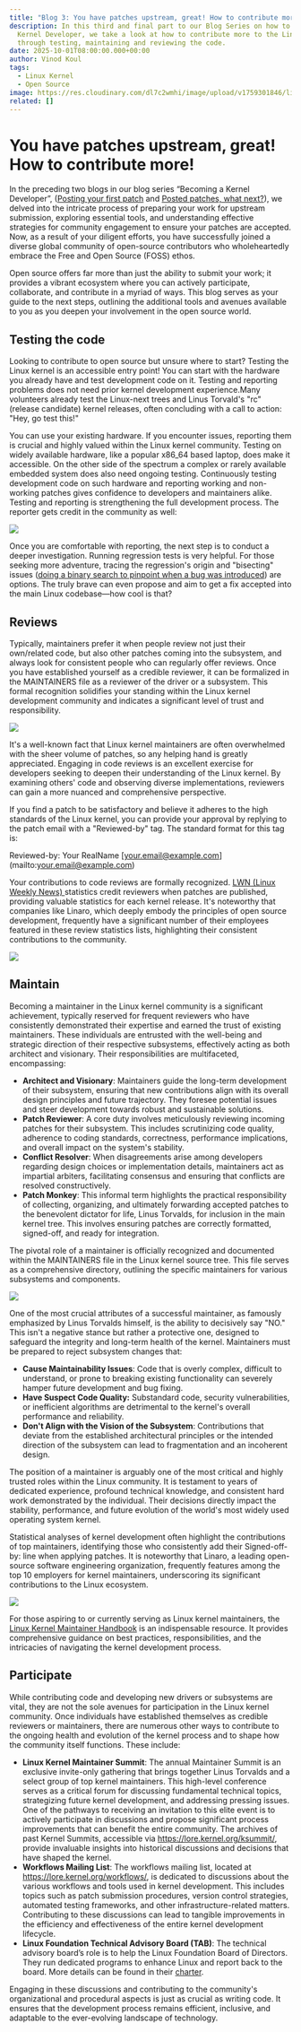 ```yaml
---
title: "Blog 3: You have patches upstream, great! How to contribute more!"
description: In this third and final part to our Blog Series on how to become a
  Kernel Developer, we take a look at how to contribute more to the Linux kernel
  through testing, maintaining and reviewing the code.
date: 2025-10-01T08:00:00.000+00:00
author: Vinod Koul
tags:
  - Linux Kernel
  - Open Source
image: https://res.cloudinary.com/dl7c2wmhi/image/upload/v1759301846/linaro-website/images/blog/3ef621b3-3efe-400d-a29a-941810aefae4_f7hkoy.jpg
related: []
---
```

# You have patches upstream, great! How to contribute more!

In the preceding two blogs in our blog series “Becoming a Kernel Developer”, ([Posting your first patch](https://www.linaro.org/blog/becoming-a-kernel-developer-part1-posting-your-first-patch/) and [Posted patches, what next?](https://www.linaro.org/blog/blog-2-posted-patches-what-next/)), we delved into the intricate process of preparing your work for upstream submission, exploring essential tools, and understanding effective strategies for community engagement to ensure your patches are accepted. Now, as a result of your diligent efforts, you have successfully joined a diverse global community of open-source contributors who wholeheartedly embrace the Free and Open Source (FOSS) ethos.

Open source offers far more than just the ability to submit your work; it provides a vibrant ecosystem where you can actively participate, collaborate, and contribute in a myriad of ways. This blog serves as your guide to the next steps, outlining the additional tools and avenues available to you as you deepen your involvement in the open source world.

## Testing the code

Looking to contribute to open source but unsure where to start? Testing the Linux kernel is an accessible entry point! You can start with the hardware you already have and test development code on it. Testing and reporting problems does not need prior kernel development experience.Many volunteers already test the Linux-next trees and Linus Torvald's "rc" (release candidate) kernel releases, often concluding with a call to action: "Hey, go test this!"

You can use your existing hardware. If you encounter issues, reporting them is crucial and highly valued within the Linux kernel community. Testing on widely available hardware, like a popular x86_64 based laptop, does make it accessible. On the other side of the spectrum a complex or rarely available embedded system does also need ongoing testing. Continuously testing development code on such hardware and reporting working and non-working patches gives confidence to developers and maintainers alike. Testing and reporting is strengthening the full development process. The reporter gets credit in the community as well:

![](https://res.cloudinary.com/dl7c2wmhi/image/upload/v1759303009/linaro-website/images/blog/image2_uxnbbh.png)

Once you are comfortable with reporting, the next step is to conduct a deeper investigation. Running regression tests is very helpful. For those seeking more adventure, tracing the regression's origin and "bisecting" issues ([doing a binary search to pinpoint when a bug was introduced](https://git-scm.com/book/en/v2/Git-Tools-Debugging-with-Git%23_binary_search)) are options. The truly brave can even propose and aim to get a fix accepted into the main Linux codebase—how cool is that?

## Reviews

Typically, maintainers prefer it when people review not just their own/related code, but also other patches coming into the subsystem, and always look for consistent people who can regularly offer reviews. Once you have established yourself as a credible reviewer, it can be formalized in the MAINTAINERS file as a reviewer of the driver or a subsystem. This formal recognition solidifies your standing within the Linux kernel development community and indicates a significant level of trust and responsibility.

![](https://res.cloudinary.com/dl7c2wmhi/image/upload/v1759303012/linaro-website/images/blog/image1_otb6i9.png)

It's a well-known fact that Linux kernel maintainers are often overwhelmed with the sheer volume of patches, so any helping hand is greatly appreciated. Engaging in code reviews is an excellent exercise for developers seeking to deepen their understanding of the Linux kernel. By examining others' code and observing diverse implementations, reviewers can gain a more nuanced and comprehensive perspective.

If you find a patch to be satisfactory and believe it adheres to the high standards of the Linux kernel, you can provide your approval by replying to the patch email with a "Reviewed-by" tag. The standard format for this tag is:

Reviewed-by: Your RealName [[your.email@example.com](mailto:your.email@example.com)](mailto:[your.email@example.com](mailto:your.email@example.com))

Your contributions to code reviews are formally recognized. [LWN (Linux Weekly News) ](https://lwn.net/)statistics credit reviewers when patches are published, providing valuable statistics for each kernel release. It's noteworthy that companies like Linaro, which deeply embody the principles of open source development, frequently have a significant number of their employees featured in these review statistics lists, highlighting their consistent contributions to the community.

![](https://res.cloudinary.com/dl7c2wmhi/image/upload/v1759301674/linaro-website/images/blog/image4_nv3gc5.png)

## Maintain

Becoming a maintainer in the Linux kernel community is a significant achievement, typically reserved for frequent reviewers who have consistently demonstrated their expertise and earned the trust of existing maintainers. These individuals are entrusted with the well-being and strategic direction of their respective subsystems, effectively acting as both architect and visionary. Their responsibilities are multifaceted, encompassing:

* **Architect and Visionary**: Maintainers guide the long-term development of their subsystem, ensuring that new contributions align with its overall design principles and future trajectory. They foresee potential issues and steer development towards robust and sustainable solutions.
* **Patch Reviewer**: A core duty involves meticulously reviewing incoming patches for their subsystem. This includes scrutinizing code quality, adherence to coding standards, correctness, performance implications, and overall impact on the system's stability.
* **Conflict Resolver**: When disagreements arise among developers regarding design choices or implementation details, maintainers act as impartial arbiters, facilitating consensus and ensuring that conflicts are resolved constructively.
* **Patch Monkey**: This informal term highlights the practical responsibility of collecting, organizing, and ultimately forwarding accepted patches to the benevolent dictator for life, Linus Torvalds, for inclusion in the main kernel tree. This involves ensuring patches are correctly formatted, signed-off, and ready for integration.

The pivotal role of a maintainer is officially recognized and documented within the MAINTAINERS file in the Linux kernel source tree. This file serves as a comprehensive directory, outlining the specific maintainers for various subsystems and components.

![](https://res.cloudinary.com/dl7c2wmhi/image/upload/v1759303015/linaro-website/images/blog/image3_mmqprq.png)

One of the most crucial attributes of a successful maintainer, as famously emphasized by Linus Torvalds himself, is the ability to decisively say "NO." This isn't a negative stance but rather a protective one, designed to safeguard the integrity and long-term health of the kernel. Maintainers must be prepared to reject subsystem changes that:

* **Cause Maintainability Issues**: Code that is overly complex, difficult to understand, or prone to breaking existing functionality can severely hamper future development and bug fixing.
* **Have Suspect Code Quality:** Substandard code, security vulnerabilities, or inefficient algorithms are detrimental to the kernel's overall performance and reliability.
* **Don't Align with the Vision of the Subsystem**: Contributions that deviate from the established architectural principles or the intended direction of the subsystem can lead to fragmentation and an incoherent design.

The position of a maintainer is arguably one of the most critical and highly trusted roles within the Linux community. It is testament to years of dedicated experience, profound technical knowledge, and consistent hard work demonstrated by the individual. Their decisions directly impact the stability, performance, and future evolution of the world's most widely used operating system kernel.

Statistical analyses of kernel development often highlight the contributions of top maintainers, identifying those who consistently add their Signed-off-by: line when applying patches. It is noteworthy that Linaro, a leading open-source software engineering organization, frequently features among the top 10 employers for kernel maintainers, underscoring its significant contributions to the Linux ecosystem.

![](https://res.cloudinary.com/dl7c2wmhi/image/upload/v1759303018/linaro-website/images/blog/image5_lcmp2u.png)

For those aspiring to or currently serving as Linux kernel maintainers, the [Linux Kernel Maintainer Handbook](https://www.kernel.org/doc/html/latest/maintainer/index.html) is an indispensable resource. It provides comprehensive guidance on best practices, responsibilities, and the intricacies of navigating the kernel development process.

## Participate

While contributing code and developing new drivers or subsystems are vital, they are not the sole avenues for participation in the Linux kernel community. Once individuals have established themselves as credible reviewers or maintainers, there are numerous other ways to contribute to the ongoing health and evolution of the kernel process and to shape how the community itself functions. These include:

* **Linux Kernel Maintainer Summit**: The annual Maintainer Summit is an exclusive invite-only gathering that brings together Linus Torvalds and a select group of top kernel maintainers. This high-level conference serves as a critical forum for discussing fundamental technical topics, strategizing future kernel development, and addressing pressing issues. One of the pathways to receiving an invitation to this elite event is to actively participate in discussions and propose significant process improvements that can benefit the entire community. The archives of past Kernel Summits, accessible via https://lore.kernel.org/ksummit/, provide invaluable insights into historical discussions and decisions that have shaped the kernel.
* **Workflows Mailing List**: The workflows mailing list, located at https://lore.kernel.org/workflows/, is dedicated to discussions about the various workflows and tools used in kernel development. This includes topics such as patch submission procedures, version control strategies, automated testing frameworks, and other infrastructure-related matters. Contributing to these discussions can lead to tangible improvements in the efficiency and effectiveness of the entire kernel development lifecycle.
* **Linux Foundation Technical Advisory Board (TAB)**: The technical advisory board’s role is to help the Linux Foundation Board of Directors. They run dedicated programs to enhance Linux and report back to the board. More details can be found in their [charter](https://git.kernel.org/pub/scm/docs/tab/tab.git/tree/documents/charter.md).




Engaging in these discussions and contributing to the community's organizational and procedural aspects is just as crucial as writing code. It ensures that the development process remains efficient, inclusive, and adaptable to the ever-evolving landscape of technology.
